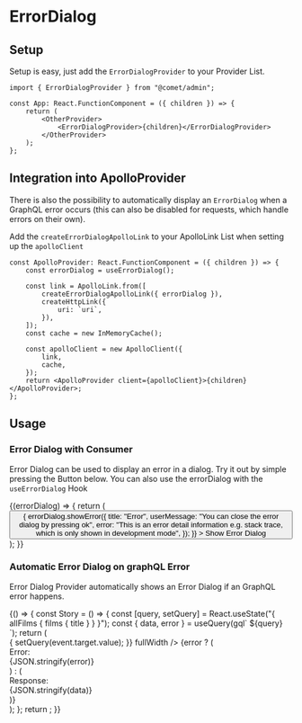 

<Meta title="docs/@comet/admin/errors/errordialog" />

# ErrorDialog

## Setup

Setup is easy, just add the `ErrorDialogProvider` to your Provider List.

```
import { ErrorDialogProvider } from "@comet/admin";

const App: React.FunctionComponent = ({ children }) => {
    return (
        <OtherProvider>
            <ErrorDialogProvider>{children}</ErrorDialogProvider>
        </OtherProvider>
    );
};
```

## Integration into ApolloProvider

There is also the possibility to automatically display an `ErrorDialog` when a GraphQL error occurs (this can also be disabled for requests, which handle errors on their own).

Add the `createErrorDialogApolloLink` to your ApolloLink List when setting up the `apolloClient`

```
const ApolloProvider: React.FunctionComponent = ({ children }) => {
    const errorDialog = useErrorDialog();

    const link = ApolloLink.from([
        createErrorDialogApolloLink({ errorDialog }),
        createHttpLink({
            uri: `uri`,
        }),
    ]);
    const cache = new InMemoryCache();

    const apolloClient = new ApolloClient({
        link,
        cache,
    });
    return <ApolloProvider client={apolloClient}>{children}</ApolloProvider>;
};
```

## Usage

### Error Dialog with Consumer

Error Dialog can be used to display an error in a dialog. Try it out by simple pressing the Button below. You can also use the errorDialog with the `useErrorDialog` Hook

<Canvas>
    <Story name="Manual Error Dialog" decorators={[errorDialogStoryProviderDecorator()]}>
        <ErrorDialogContext.Consumer>
            {(errorDialog) => {
                return (
                    <Button
                        variant={"contained"}
                        color={"primary"}
                        onClick={() => {
                            errorDialog.showError({
                                title: "Error",
                                userMessage: "You can close the error dialog by pressing ok",
                                error: "This is an error detail information e.g. stack trace, which is only shown in development mode",
                            });
                        }}
                    >
                        Show Error Dialog
                    </Button>
                );
            }}
        </ErrorDialogContext.Consumer>
    </Story>
</Canvas>

### Automatic Error Dialog on graphQL Error

Error Dialog Provider automatically shows an Error Dialog if an GraphQL error happens.


<Canvas>
    <Story name="Automatic Error on Graphql Error" decorators={[apolloSwapiStoryDecorator(), errorDialogStoryProviderDecorator()]}>
        {() => {
            const Story = () => {
                const [query, setQuery] = React.useState("{ allFilms { films { title } } }");
                const { data, error } = useQuery(gql`
                    ${query}
                `);
                return (
                    <div>
                        <TextField
                            value={query}
                            label={"Query"}
                            onChange={(event) => {
                                setQuery(event.target.value);
                            }}
                            fullWidth
                        />
                        {error ? (
                            <div>
                                Error:
                                <br />
                                {JSON.stringify(error)}
                            </div>
                        ) : (
                            <div>
                                Response:
                                <br />
                                {JSON.stringify(data)}
                            </div>
                        )}
                    </div>
                );
            };
            return <Story />;
        }}
    </Story>
</Canvas>
